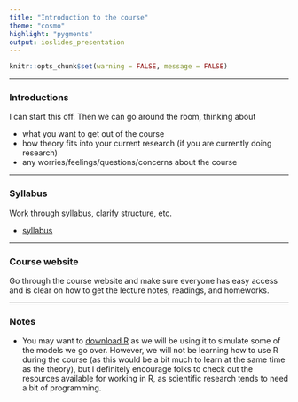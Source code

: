 ```yaml
---
title: "Introduction to the course"
theme: "cosmo"
highlight: "pygments"
output: ioslides_presentation
---
```


<style type="text/css">
.main-container {
  max-width: 800px;
  margin-left: auto;
  margin-right: auto;
}
</style>

```r
knitr::opts_chunk$set(warning = FALSE, message = FALSE) 
```
---

### Introductions 

I can start this off. Then we can go around the room, thinking about

+ what you want to get out of the course
+ how theory fits into your current research (if you are currently doing research)
+ any worries/feelings/questions/concerns about the course


---


### Syllabus

Work through syllabus, clarify structure, etc. 

- [syllabus](https://ecoinformatix.github.io/syllabus/)



---


### Course website 

Go through the course website and make sure everyone has easy access and is clear on how to get the lecture notes, readings, and homeworks. 

---



### Notes

- You may want to [download R](https://www.r-project.org/) as we will be using it to simulate some of the models we go over. However, we will not be learning how to use R during the course (as this would be a bit much to learn at the same time as the theory), but I definitely encourage folks to check out the resources available for working in R, as scientific research tends to need a bit of programming. 





